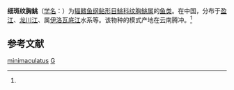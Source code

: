 {{Speciesbox 
| genus = Glyptothorax
| species = minimaculatus
| authority = (Li, 1984)<ref name='id6645'>{{cite web| url =http://www.bioinfo.cn/db05/BjdwSpecies.php?action=view&id=6645| title =细斑纹胸鮡| work =《中国动物物种编目数据库》| publisher =中国科学院微生物研究所| author =中国科学院动物研究所| accessdate =2009-04-11| deadurl =yes| archiveurl =https://web.archive.org/web/20160305060741/http://www.bioinfo.cn/db05/BjdwSpecies.php?action=view&id=6645| archivedate =2016-03-05}}</ref>
}}

'''细斑纹胸鮡'''（[[学名|学名]]：{{lang|la|''Glyptothorax minimaculatus''}}）为[[辐鳍鱼纲|辐鳍鱼纲]][[鲇形目|鲇形目]][[鮡科|鮡科]][[纹胸鮡属|纹胸鮡属]]的[[鱼类|鱼类]]。在中国，分布于[[盈江|盈江]]、[[龙川江|龙川江]]、属[[伊洛瓦底江|伊洛瓦底江]]水系等。该物种的模式产地在云南腾冲。<ref name='id6645'/>

== 参考文献 ==
{{reflist}}

{{Taxonbar}}

[[Category:纹胸鮡属|minimaculatus]]
[[Category:1984年描述的魚類|G]]